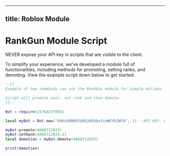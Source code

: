 
---
title: Roblox Module
---




# RankGun Module Script 

<Callout type="error" emoji="️🚫">
  NEVER expose your API key in scripts that are visible to the client. 
</Callout>

To simplify your experience, we've developed a module full of functionalities, including methods for promoting, setting ranks, and demoting. View the example script down below to get started: 

```LUA
--[[
Example of how somebody can use the RankGun module for simple actions.

Script will promote user, set rank and then demote.
]]--

Bot = require(15764237093)

local myBot = Bot.new("UhKa56RKO7U0SzN5UbvVinWFYhIWlU", 1) --API KEY, WORKSPACE ID

myBot:promote(4668712033)
myBot:setRank(4668712033,2)
local demotion = myBot:demote(4668712033)

print(demotion)
```